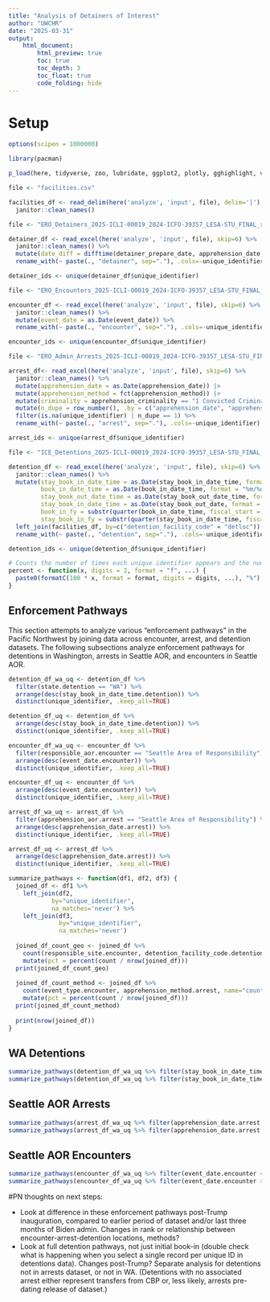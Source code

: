 ```yaml
---
title: "Analysis of Detainers of Interest"
author: "UWCHR"
date: "2025-03-31"
output:
    html_document:
        html_preview: true
        toc: true
        toc_depth: 3
        toc_float: true
        code_folding: hide
---
```


# Setup
```r
options(scipen = 1000000)

library(pacman)

p_load(here, tidyverse, zoo, lubridate, ggplot2, plotly, gghighlight, viridis, readxl, ggVennDiagram)
```

```r
file <- "facilities.csv"

facilities_df <- read_delim(here('analyze', 'input', file), delim='|') %>% 
  janitor::clean_names()
```

```r
file <- "ERO_Detainers_2025-ICLI-00019_2024-ICFO-39357_LESA-STU_FINAL_raw.xlsx"

detainer_df <- read_excel(here('analyze', 'input', file), skip=6) %>% 
  janitor::clean_names() %>% 
  mutate(date_diff = difftime(detainer_prepare_date, apprehension_date, units='days')) %>% 
  rename_with(~ paste(., "detainer", sep="."), .cols=-unique_identifier)

detainer_ids <- unique(detainer_df$unique_identifier)
```

```r
file <- "ERO_Encounters_2025-ICLI-00019_2024-ICFO-39357_LESA-STU_FINAL_raw.xlsx"

encounter_df <- read_excel(here('analyze', 'input', file), skip=6) %>% 
  janitor::clean_names() %>% 
  mutate(event_date = as.Date(event_date)) %>% 
  rename_with(~ paste(., "encounter", sep="."), .cols=-unique_identifier)

encounter_ids <- unique(encounter_df$unique_identifier)
```

```r
file <- "ERO_Admin_Arrests_2025-ICLI-00019_2024-ICFO-39357_LESA-STU_FINAL_raw.xlsx"

arrest_df<- read_excel(here('analyze', 'input', file), skip=6) %>% 
  janitor::clean_names() %>% 
  mutate(apprehension_date = as.Date(apprehension_date)) |>
  mutate(apprehension_method = fct(apprehension_method)) |>
  mutate(criminality = apprehension_criminality == "1 Convicted Criminal") |>
  mutate(n_dupe = row_number(), .by = c("apprehension_date", "apprehension_method", "apprehension_criminality", "unique_identifier")) |>
  filter(is.na(unique_identifier) | n_dupe == 1) %>%
  rename_with(~ paste(., "arrest", sep="."), .cols=-unique_identifier)

arrest_ids <- unique(arrest_df$unique_identifier)
```

```r
file <- "ICE_Detentions_2025-ICLI-00019_2024-ICFO-39357_LESA-STU_FINAL_raw.xlsx"

detention_df <- read_excel(here('analyze', 'input', file), skip=6) %>% 
  janitor::clean_names() %>% 
  mutate(stay_book_in_date_time = as.Date(stay_book_in_date_time, format = "%m/%d/%Y %H:%M"),
         book_in_date_time = as.Date(book_in_date_time, format = "%m/%d/%Y %H:%M"),
         stay_book_out_date_time = as.Date(stay_book_out_date_time, format = "%m/%d/%Y %H:%M"),
         stay_book_in_date_time = as.Date(stay_book_out_date, format = "%m/%d/%Y %H:%M"),
         book_in_fy = substr(quarter(book_in_date_time, fiscal_start = 10, type = "year.quarter"), 1, 4),
         stay_book_in_fy = substr(quarter(stay_book_in_date_time, fiscal_start = 10, type = "year.quarter"), 1, 4)) %>% 
  left_join(facilities_df, by=c("detention_facility_code" = "detloc")) %>% 
  rename_with(~ paste(., "detention", sep="."), .cols=-unique_identifier)

detention_ids <- unique(detention_df$unique_identifier)
```


```r
# Counts the number of times each unique identifier appears and the number of unique identifiers per count
percent <- function(x, digits = 2, format = "f", ...) {
  paste0(formatC(100 * x, format = format, digits = digits, ...), "%")
}
```


## Enforcement Pathways
This section attempts to analyze various "enforcement pathways" in the Pacific Northwest by joining data across encounter, arrest, and detention datasets. The following subsections analyze enforcement pathways for detentions in Washington, arrests in Seattle AOR, and encounters in Seattle AOR.

```r

detention_df_wa_uq <- detention_df %>% 
  filter(state.detention == "WA") %>% 
  arrange(desc(stay_book_in_date_time.detention)) %>% 
  distinct(unique_identifier, .keep_all=TRUE)

detention_df_uq <- detention_df %>% 
  arrange(desc(stay_book_in_date_time.detention)) %>% 
  distinct(unique_identifier, .keep_all=TRUE)

encounter_df_wa_uq <- encounter_df %>% 
  filter(responsible_aor.encounter == "Seattle Area of Responsibility") %>% 
  arrange(desc(event_date.encounter)) %>% 
  distinct(unique_identifier, .keep_all=TRUE)

encounter_df_uq <- encounter_df %>% 
  arrange(desc(event_date.encounter)) %>% 
  distinct(unique_identifier, .keep_all=TRUE)

arrest_df_wa_uq <- arrest_df %>% 
  filter(apprehension_aor.arrest == "Seattle Area of Responsibility") %>% 
  arrange(desc(apprehension_date.arrest)) %>% 
  distinct(unique_identifier, .keep_all=TRUE)

arrest_df_uq <- arrest_df %>% 
  arrange(desc(apprehension_date.arrest)) %>% 
  distinct(unique_identifier, .keep_all=TRUE)

```

```r
summarize_pathways <- function(df1, df2, df3) {
  joined_df <- df1 %>% 
    left_join(df2,
            by="unique_identifier",
            na_matches='never') %>% 
    left_join(df3,
              by="unique_identifier",
              na_matches='never')
  
  joined_df_count_geo <- joined_df %>% 
    count(responsible_site.encounter, detention_facility_code.detention, name="count", sort=TRUE) %>% 
    mutate(pct = percent(count / nrow(joined_df)))
  print(joined_df_count_geo)
  
  joined_df_count_method <- joined_df %>% 
    count(event_type.encounter, apprehension_method.arrest, name="count", sort=TRUE) %>% 
    mutate(pct = percent(count / nrow(joined_df)))
  print(joined_df_count_method)
  
  print(nrow(joined_df))
}
```

## WA Detentions
```r
summarize_pathways(detention_df_wa_uq %>% filter(stay_book_in_date_time.detention < as.Date("2025-01-20")), encounter_df_uq, arrest_df_uq)  # Pre Trump
summarize_pathways(detention_df_wa_uq %>% filter(stay_book_in_date_time.detention >= as.Date("2025-01-20")), encounter_df_uq, arrest_df_uq)  # Post Trump
```

## Seattle AOR Arrests
```r
summarize_pathways(arrest_df_wa_uq %>% filter(apprehension_date.arrest < as.Date("2025-01-20")), encounter_df_uq, detention_df_uq)  # Pre Trump
summarize_pathways(arrest_df_wa_uq %>% filter(apprehension_date.arrest >= as.Date("2025-01-20")), encounter_df_uq, detention_df_uq)  # Post Trump
```

## Seattle AOR Encounters
```r
summarize_pathways(encounter_df_wa_uq %>% filter(event_date.encounter < as.Date("2025-01-20")), arrest_df_uq, detention_df_uq)  # Pre Trump
summarize_pathways(encounter_df_wa_uq %>% filter(event_date.encounter >= as.Date("2025-01-20")), arrest_df_uq, detention_df_uq)  # Post Trump
```

#PN thoughts on next steps:

- Look at difference in these enforcement pathways post-Trump inauguration, compared to earlier period of dataset and/or last three months of Biden admin. Changes in rank or relationship between encounter-arrest-detention locations, methods?
- Look at full detention pathways, not just initial book-in (double check what is happening when you select a single record per unique ID in detentions data). Changes post-Trump? Separate analysis for detentions not in arrests dataset, or not in WA. (Detentions with no associated arrest either represent transfers from CBP or, less likely, arrests pre-dating release of dataset.)